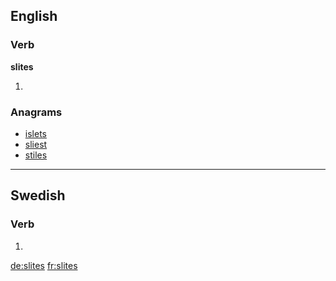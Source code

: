 ==English==

===Verb===
'''slites'''

# {{en-third-person singular of|slite}}

===Anagrams===
* [[islets#English|islets]]
* [[sliest#English|sliest]]
* [[stiles#English|stiles]]

----

==Swedish==

===Verb===
{{head|sv|verb form}}

# {{sv-verb-form-pre-pass|slita}}

[[de:slites]]
[[fr:slites]]